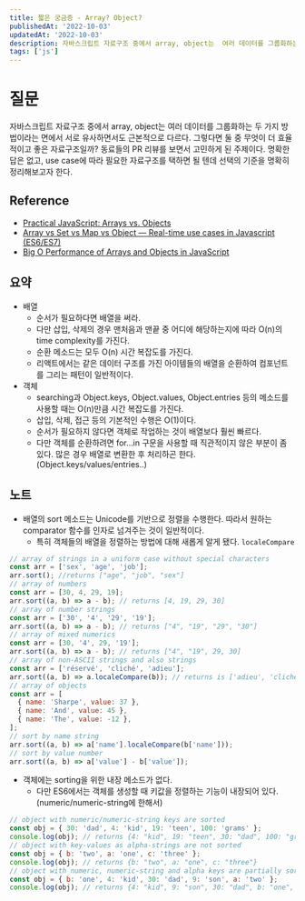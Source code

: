 ```yaml
---
title: 짧은 궁금증 - Array? Object?
publishedAt: '2022-10-03'
updatedAt: '2022-10-03'
description: 자바스크립트 자료구조 중에서 array, object는  여러 데이터를 그룹화하는 두 가지 방법이라는 면에서 서로 유사하면서도 근본적으로 다르다. 그렇다면 둘 중 무엇이 더 효율적이고 좋은 자료구조일까?
tags: ['js']
---
```


# 질문

자바스크립트 자료구조 중에서 array, object는 여러 데이터를 그룹화하는 두 가지 방법이라는 면에서 서로 유사하면서도 근본적으로 다르다. 그렇다면 둘 중 무엇이 더 효율적이고 좋은 자료구조일까? 동료들의 PR 리뷰를 보면서 고민하게 된 주제이다. 명확한 답은 없고, use case에 따라 필요한 자료구조를 택하면 될 텐데 선택의 기준을 명확히 정리해보고자 한다.

## Reference

- [Practical JavaScript: Arrays vs. Objects](https://towardsdatascience.com/practical-javascript-arrays-vs-objects-3c1f895907bd)
- [Array vs Set vs Map vs Object — Real-time use cases in Javascript (ES6/ES7)](https://codeburst.io/array-vs-set-vs-map-vs-object-real-time-use-cases-in-javascript-es6-47ee3295329b)
- [Big O Performance of Arrays and Objects in JavaScript](https://javascript.plainenglish.io/performance-of-arrays-and-objects-in-javascript-through-the-lens-of-big-o-5a7c5891a43f)

## 요약

- 배열
  - 순서가 필요하다면 배열을 써라.
  - 다만 삽입, 삭제의 경우 맨처음과 맨끝 중 어디에 해당하는지에 따라 O(n)의 time complexity를 가진다.
  - 순환 메소드는 모두 O(n) 시간 복잡도를 가진다.
  - 리액트에서는 같은 데이터 구조를 가진 아이템들의 배열을 순환하여 컴포넌트를 그리는 패턴이 일반적이다.
- 객체
  - searching과 Object.keys, Object.values, Object.entries 등의 메소드를 사용할 때는 O(n)만큼 시간 복잡도를 가진다.
  - 삽입, 삭제, 접근 등의 기본적인 수행은 O(1)이다.
  - 순서가 필요하지 않다면 객체로 작업하는 것이 배열보다 훨씬 빠르다.
  - 다만 객체를 순환하려면 for…in 구문을 사용할 때 직관적이지 않은 부분이 좀 있다. 많은 경우 배열로 변환한 후 처리하곤 한다. (Object.keys/values/entries..)

## 노트

- 배열의 sort 메소드는 Unicode를 기반으로 정렬을 수행한다. 따라서 원하는 comparator 함수를 인자로 넘겨주는 것이 일반적이다.
  - 특히 객체들의 배열을 정렬하는 방법에 대해 새롭게 알게 됐다. `localeCompare`

```js
// array of strings in a uniform case without special characters
const arr = ['sex', 'age', 'job'];
arr.sort(); //returns ["age", "job", "sex"]
// array of numbers
const arr = [30, 4, 29, 19];
arr.sort((a, b) => a - b); // returns [4, 19, 29, 30]
// array of number strings
const arr = ['30', '4', '29', '19'];
arr.sort((a, b) => a - b); // returns ["4", "19", "29", "30"]
// array of mixed numerics
const arr = [30, '4', 29, '19'];
arr.sort((a, b) => a - b); // returns ["4", "19", 29, 30]
// array of non-ASCII strings and also strings
const arr = ['réservé', 'cliché', 'adieu'];
arr.sort((a, b) => a.localeCompare(b)); // returns is ['adieu', 'cliché','réservé']
// array of objects
const arr = [
  { name: 'Sharpe', value: 37 },
  { name: 'And', value: 45 },
  { name: 'The', value: -12 },
];
// sort by name string
arr.sort((a, b) => a['name'].localeCompare(b['name']));
// sort by value number
arr.sort((a, b) => a['value'] - b['value']);
```

- 객체에는 sorting을 위한 내장 메소드가 없다.
  - 다만 ES6에서는 객체를 생성할 때 키값을 정렬하는 기능이 내장되어 있다. (numeric/numeric-string에 한해서)

```js
// object with numeric/numeric-string keys are sorted
const obj = { 30: 'dad', 4: 'kid', 19: 'teen', 100: 'grams' };
console.log(obj); // returns {4: "kid", 19: "teen", 30: "dad", 100: "grams"} with sorted keys
// object with key-values as alpha-strings are not sorted
const obj = { b: 'two', a: 'one', c: 'three' };
console.log(obj); // returns {b: "two", a: "one", c: "three"}
// object with numeric, numeric-string and alpha keys are partially sorted. (i.e only numeric keys are sorted)
const obj = { b: 'one', 4: 'kid', 30: 'dad', 9: 'son', a: 'two' };
console.log(obj); // returns {4: "kid", 9: "son", 30: "dad", b: "one", a: "two"}
```
